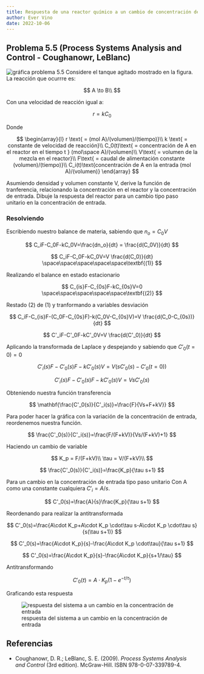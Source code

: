 ```yaml
---
title: Respuesta de una reactor químico a un cambio de concentración de entrada
author: Ever Vino
date: 2022-10-06
---
```


## Problema 5.5 (Process Systems Analysis and Control - Coughanowr, LeBlanc)

![gráfica problema 5.5](./images/p5.5-coughanowr/headercontrol.png)
Considere el tanque agitado mostrado en la figura. La reacción que ocurrre es:

$$
A \to B\\
$$

Con una velocidad de reacción igual a:

$$
r=kC_0
$$

Donde

$$
\begin{array}{l}
r \text{ = (mol A)/(volumen)/(tiempo)}\\
k \text{ = constante de velocidad de reacción}\\
C_0(t)\text{ = concentración de A en el reactor en el tiempo t } (mol\space A)/(volumen)\\
V\text{ = volumen de la mezcla en el reactor}\\
F\text{ = caudal de alimentación constante (volumen)/(tiempo)}\\
C_i(t)\text{concentración de A en la entrada (mol A)/(volumen)}
\end{array}
$$

Asumiendo densidad y volumen constante V, derive la función de tranferencia, relacionando la concentración en el reactor y la concentración de entrada. Dibuje la respuesta del reactor para un cambio tipo paso unitario en la concentración de entrada.

### Resolviendo

Escribiendo nuestro balance de materia, sabiendo que $n_o = C_0V$

$$
C_iF-C_0F-kC_0V=\frac{dn_o}{dt} = \frac{d(C_0V)}{dt}
$$

$$
C_iF-C_0F-kC_0V=V \frac{d(C_0)}{dt} \space\space\space\space\space\textbf{(1)}
$$

Realizando el balance en estado estacionario

$$
C_{is}F-C_{0s}F-kC_{0s}V=0 \space\space\space\space\space\textbf{(2)}
$$

Restado (2) de (1) y tranformando a variables desviación

$$
C_iF-C_{is}F-(C_0F-C_{0s}F)-k(C_0V-C_{0s}V)=V \frac{d(C_0-C_{0s})}{dt}
$$

$$
C'_iF-C'_0F-kC'_0V=V \frac{d(C'_0)}{dt} 
$$

Aplicando la transformada de Laplace y despejando y sabiendo que $C'_0(t=0) = 0$

$$
C'_i(s)F-C'_0(s)F-kC'_0(s)V=V (sC'_0(s)-C'_0(t=0))
$$

$$
C'_i(s)F-C'_0(s)F-kC'_0(s)V=V sC'_0(s)
$$

Obteniendo nuestra función transferencia

$$
\mathbf{\frac{C'_0(s)}{C'_i(s)}=\frac{F}{Vs+F+kV}}
$$

Para poder hacer la gráfica con la variación de la concentración de entrada, reordenemos nuestra función.

$$
\frac{C'_0(s)}{C'_i(s)}=\frac{F/(F+kV)}{Vs/(F+kV)+1}
$$

Haciendo un cambio de variable

$$
K_p = F/(F+kV)\\
\tau = V/(F+kV)\\
$$

$$
\frac{C'_0(s)}{C'_i(s)}=\frac{K_p}{\tau s+1}
$$

Para un cambio en la concentración de entrada tipo paso unitario Con A como una constante cualquiera $C'_i=A/s$.

$$
C'_0(s)=\frac{A}{s}\frac{K_p}{\tau s+1}
$$

Reordenando para realizar la antitransformada

$$
C'_0(s)=\frac{A\cdot K_p+A\cdot K_p \cdot\tau s-A\cdot K_p \cdot\tau s}{s(\tau s+1)}
$$

$$
C'_0(s)=\frac{A\cdot K_p}{s}-\frac{A\cdot K_p \cdot\tau}{\tau s+1}
$$

$$
C'_0(s)=\frac{A\cdot K_p}{s}-\frac{A\cdot K_p}{s+1/\tau}
$$

Antitransformando

$$
C'_0(t) = A\cdot K_p(1-e^{-t/\tau})
$$

Graficando esta respuesta

![respuesta del sistema a un cambio en la concentración de entrada](./images/p5.5-coughanowr/p55r.png)

## Referencias

* Coughanowr, D. R.; LeBlanc, S. E. (2009). _Process Systems Analysis and Control_ (3rd edition). McGraw-Hill. ISBN 978-0-07-339789-4.